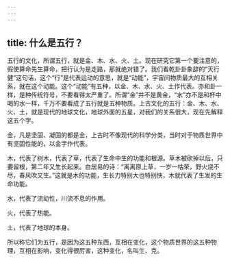 ```yaml
---
---
---
```

title: 什么是五行？
---




五行的文化，所谓五行，就是金、木、水、火、土。现在研究它第一个要注意的，假使算命先生算命，把行认为是走路，那就绝对错了。我们看乾卦卦象辞的“天行健”这句话，这个“行”是代表运动的意思，就是“动能”，宇宙间物质最大的互相关系，就在这个动能。这个“动能”有五种，以金、木、水、火、土作代表。亦和卦一样，是种传统符号，不要看得太严重了。所谓“金”并不是黄金，“水”亦不是和杯中喝的水一样，千万不要看成了五行就是五种物质。上古文化的五行：金、木、水、火、土，就是现代的地球文化，地球外面的五星，对我们的关系很大，现在先解释这五个字。

金，凡是坚固、凝固的都是金，上古时不像现代的科学分类，当时对于物质世界中有坚固性能的，以金字作代表。

木，代表了树木，代表了草，代表了生命中生的功能和根源。草木被砍掉以后，只要留根，第二年又生长起来。白居易的诗：“离离原上草，一岁一枯荣，野火烧不尽，春风吹又生。”这就是木的功能，生长力特别大也特别快，木就代表了生发的生命功能。

水，代表了流动性，川流不息的作用。

火，代表了热能。

土，代表了地球的本身。

所以称它们为五行，是因为这五种东西，互相在变化，这个物质世界的这五种物理，互相在影响，变化得很厉害，这种变化，名叫生、克。